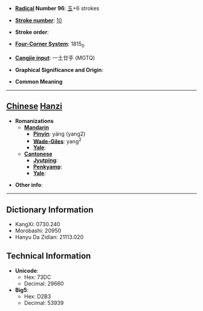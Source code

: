 * '''[[Wiktionary:Chinese radical index| Radical]] Number 96''': [[Wiktionary:Chinese radical index 玉|玉]]+6 strokes

* '''[[Wiktionary:Chinese total strokes index|Stroke number]]''': [[Wiktionary:Chinese total strokes index 10|10]]

* '''Stroke order''': 

* '''[[Wiktionary:Chinese four corner index|Four-Corner System]]''': 1815<sub>0</sub>

* '''[[Wiktionary:Chinese Cangjie index|Cangjie input]]''': 一土廿手 (MGTQ)

* '''Graphical Significance and Origin''': 

* '''Common Meaning'''

----

== [[Chinese]] [[Hanzi]] ==

* '''Romanizations'''
** '''[[Mandarin]]'''
*** '''[[Pinyin]]''': yáng (yang2)
*** '''[[Wade-Giles]]''': yang<sup>2</sup>
*** '''[[Yale]]''': 
** '''[[Cantonese]]'''
*** '''[[Jyutping]]''':
*** '''[[Penkyamp]]''': 
*** '''[[Yale]]''': 

* '''Other info''': 

----

== Dictionary Information ==

* KangXi: 0730.240
* Morobashi: 20950
* Hanyu Da Zidian: 21113.020

== Technical Information ==

* '''Unicode''':
** Hex: 73DC
** Decimal: 29660
* '''Big5''':
** Hex: D2B3
** Decimal: 53939